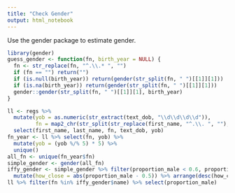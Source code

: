 ```yaml
---
title: "Check Gender"
output: html_notebook
---
```


Use the gender package to estimate gender.

```r
library(gender)
guess_gender <- function(fn, birth_year = NULL) {
  fn <- str_replace(fn, "^.\\.* ", "")
  if (fn == "") return("")
  if (is.null(birth_year)) return(gender(str_split(fn, " ")[[1]][1]))
  if (is.na(birth_year)) return(gender(str_split(fn, " ")[[1]][1]))
  gender::gender(str_split(fn, " ")[[1]][1], birth_year)
}
```

```r
ll <- regs %>% 
  mutate(yob = as.numeric(str_extract(text_dob, "\\d\\d\\d\\d")),
         fn = map2_chr(str_split(str_replace(first_name, "^.\\. ", ""), " "), 1, first)) %>%
  select(first_name, last_name, fn, text_dob, yob) 
fn_year <- ll %>% select(fn, yob) %>% 
  mutate(yob = (yob %/% 5) * 5) %>%
  unique()
all_fn <- unique(fn_year$fn)
simple_gender <- gender(all_fn)
iffy_gender <- simple_gender %>% filter(proportion_male < 0.6, proportion_male > 0.4) %>%
  mutate(how_close = abs(proportion_male - 0.5)) %>% arrange(desc(how_close))
ll %>% filter(fn %in% iffy_gender$name) %>% select(proportion_male)
```




